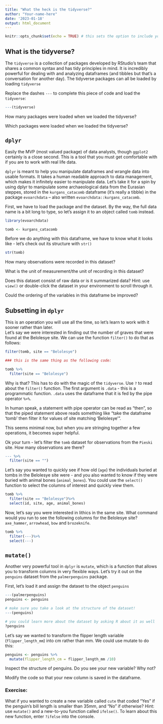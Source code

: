 ```yaml
---
title: "What the heck is the tidyverse?"
author: "Your-name-here"
date: '2023-01-18'
output: html_document
---
```


```r
knitr::opts_chunk$set(echo = TRUE) # this sets the option to include your code in your output
```

## What is the tidyverse?

The `tidyverse` is a collection of packages developed by RStudio's team that shares a common syntax and has tidy principles in mind. It is incredibly powerful for dealing with and analyzing dataframes (and tibbles but that's a conversation for another day). The tidyverse packages can all be loaded by loading `tidyverse`

Replace the dashes `---` to complete this piece of code and load the `tidyverse`:

```r
---(tidyverse)
```

How many packages were loaded when we loaded the tidyverse?

Which packages were loaded when we loaded the tidyverse?


## `dplyr`

Easily the MVP (most valued package) of data analysts, though `ggplot2` certainly is a close second. This is a tool that you must get comfortable with if you are to work with real life data. 

`dplyr` is meant to help you manipulate dataframes and wrangle data into usable formats. It takes a human readable approach to data management, which makes it infinitely easier to manipulate data. Let's take it for a spin by using dplyr to manipulate some archaeological data from the Eurasian steppes, stored in the `kurgans_catacomb` dataframe (it's really a tibble) in the package `evoarchdata` -- also written `evoarchdata::kurgans_catacomb`.

First, we have to load the package and the dataset. By the way, the full data name is a bit long to type, so let's assign it to an object called `tomb` instead.

```r
library(evoarchdata)

tomb <- kurgans_catacomb
```

Before we do anything with this dataframe, we have to know what it looks like - let's check out its structure with `str()`

```r
str(tomb)
```

How many observations were recorded in this dataset? 

What is the unit of measurement/the unit of recording in this dataset?

Does this dataset consist of raw data or is it summarized data? Hint: use `view()` or double-click the dataset in your environment to scroll through it. 

Could the ordering of the variables in this dataframe be improved?

## Subsetting in `dplyr`

This is an operation you will use all the time, so let's learn to work with it sooner rather than later.  
Let's say we were interested in finding out the number of graves that were found at the Belolesye site. We can use the function `filter()` to do that as follows:

```r
filter(tomb, site == "Belolesye")

### this is the same thing as the following code: 

tomb %>% 
  filter(site == "Belolesye")

```

Why is that? This has to do with the magic of the `tidyverse`. Use `?` to read about the `filter()` function. The first argument is `.data` - this is a programmatic function. `.data` uses the dataframe that it is fed by the pipe operator `%>%`. 

In human speak, a statement with pipe operator can be read as "then", so that the piped statement above reads something like "take the dataframe 'tomb' then filter it for values of site matching 'Belolesye'". 

This seems minimal now, but when you are stringing together a few operations, it becomes super helpful.

Ok your turn - let's filter the `tomb` dataset for observations from the `Pieski` site. How many observations are there?

```r
--- %>% 
  filter(site == "")
```

Let's say you wanted to quickly see if how old (`age`) the individuals buried at tombs in the Belolesye site were - and you also wanted to know if they were buried with animal bones (`animal_bones`). You could use the `select()` function to select the columns of interest and quickly view them. 

```r

tomb %>% 
  filter(site == "Belolesye")%>% 
  select(id, site, age, animal_bones)

```

Now, let's say you were interested in lithics in the same site. What command would you run to see the following columns for the Belolesye site? `axe_hammer`, `arrowhead`, `bow` and `brozeknife`.

```r
tomb %>% 
  filter(---)%>%
  select(---)
``` 

## `mutate()`

Another very powerful tool in `dplyr` is `mutate`, which is a function that allows you to transform columns in very flexible ways. Let's try it out on the `penguins` dataset from the `palmerpenguins` package. 

First, let's load it and assign the dataset to the object `penguins`

```r
---(palmerpenguins)
penguins <- penguins

# make sure you take a look at the structure of the dataset!
---(penguins)

# you could learn more about the dataset by asking R about it as well
?penguins
```

Let's say we wanted to transform the flipper length variable (`flipper_length_mm`) into cm rather than mm. We could use mutate to do this:

```r

penguins <- penguins %>%
  mutate(flipper_length_cm = flipper_length_mm /10)

```

Inspect the structure of penguins. Do you see your new variable? Why not?

Modify the code so that your new column is saved in the dataframe.

### Exercise:

What if you wanted to create a new variable called `cute` that coded "Yes" if the penguin's bill length is smaller than 35mm, and "No" if otherwise? Hint: use `mutate()` and a new-to-you function called `ifelse()`. To learn about this new function, enter `?ifelse` into the console.


```r

```



